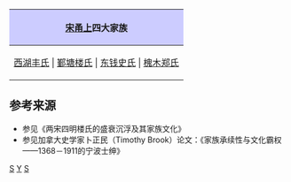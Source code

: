 {|align="center" style="border:1px solid #AAAAAA; margin-top:5px; margin-bottom:5px;"
!style="background-color:#CCCCFF;"|[[宋朝|宋]][[宁波|甬上]]四大家族
|-
|[[鄞县丰氏|西湖丰氏]] | [[月湖楼氏|鄞塘楼氏]] | [[鄞县史氏|东钱史氏]] | [[郑氏十七房|槐木郑氏]]
|}
<noinclude>
==参考来源==
* 参见《两宋四明楼氏的盛衰沉浮及其家族文化》
* 参见加拿大史学家卜正民（Timothy Brook）论文：《家族承续性与文化霸权——1368－1911的宁波士绅》
[[Category:鄞县人|S]]
[[Category:宁波人物并称|Y]]
[[Category:鄞县家族|S]]
</noinclude>